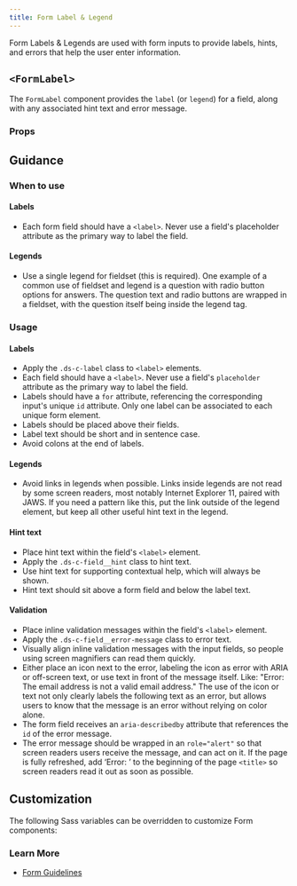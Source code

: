 ```yaml
---
title: Form Label & Legend
---
```


Form Labels & Legends are used with form inputs to provide labels, hints, and errors that help the user enter information.

## `<FormLabel>`

The `FormLabel` component provides the `label` (or `legend`) for a field, along with any associated hint text and error message.

<StorybookExample
  componentName="formLabel"
  sourceFilePath="components/FormLabel/FormLabel.tsx"
  storyId="components-formlabel--form-label-with-hint"
/>

### Props

<PropTable componentName="ChoiceList" />

## Guidance

### When to use

#### Labels

- Each form field should have a `<label>`. Never use a field's placeholder attribute as the primary way to label the field.

#### Legends

- Use a single legend for fieldset (this is required). One example of a common use of fieldset and legend is a question with radio button options for answers. The question text and radio buttons are wrapped in a fieldset, with the question itself being inside the legend tag.

### Usage

#### Labels

- Apply the `.ds-c-label` class to `<label>` elements.
- Each field should have a `<label>`. Never use a field's `placeholder` attribute as the primary way to label the field.
- Labels should have a `for` attribute, referencing the corresponding input's unique `id` attribute. Only one label can be associated to each unique form element.
- Labels should be placed above their fields.
- Label text should be short and in sentence case.
- Avoid colons at the end of labels.

#### Legends

- Avoid links in legends when possible. Links inside legends are not read by some screen readers, most notably Internet Explorer 11, paired with JAWS. If you need a pattern like this, put the link outside of the legend element, but keep all other useful hint text in the legend.

#### Hint text

- Place hint text within the field's `<label>` element.
- Apply the `.ds-c-field__hint` class to hint text.
- Use hint text for supporting contextual help, which will always be shown.
- Hint text should sit above a form field and below the label text.

#### Validation

- Place inline validation messages within the field's `<label>` element.
- Apply the `.ds-c-field__error-message` class to error text.
- Visually align inline validation messages with the input fields, so people using screen magnifiers can read them quickly.
- Either place an icon next to the error, labeling the icon as error with ARIA or off-screen text, or use text in front of the message itself. Like: "Error: The email address is not a valid email address." The use of the icon or text not only clearly labels the following text as an error, but allows users to know that the message is an error without relying on color alone.
- The form field receives an `aria-describedby` attribute that references the `id` of the error message.
- The error message should be wrapped in an `role="alert"` so that screen readers users receive the message, and can act on it.
  If the page is fully refreshed, add ‘Error: ’ to the beginning of the page `<title>` so screen readers read it out as soon as possible.

## Customization

The following Sass variables can be overridden to customize Form components:

<ComponentThemeOptions
  theme="core"
  componentname="form"
/>


### Learn More

- [Form Guidelines](/guidelines/forms/)
